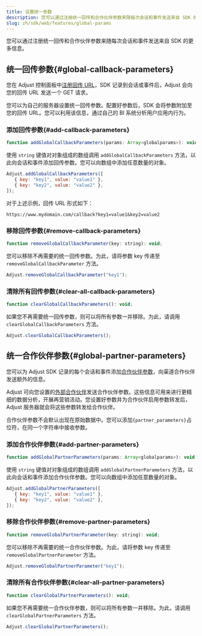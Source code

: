 ```yaml
---
title: 设置统一参数
description: 您可以通过注册统一回传和合作伙伴参数来随每次会话和事件发送来自 SDK 的更多信息。
slug: zh/sdk/web/features/global-params
---
```


您可以通过注册统一回传和合作伙伴参数来随每次会话和事件发送来自 SDK 的更多信息。

## 统一回传参数{#global-callback-parameters}

您在 Adjust 控制面板中[注册回传 URL](https://help.adjust.com/zh/article/set-up-callbacks)，SDK 记录到会话或事件后，Adjust 会向您的回传 URL 发送一个 GET 请求。

您可以为自己的服务器设置统一回传参数。配置好参数后，SDK 会将参数附加至您的回传 URL。您可以利用该信息，通过自己的 BI 系统分析用户应用内行为。

### 添加回传参数{#add-callback-parameters}

<CodeBlock title="方法签名">

```js
function addGlobalCallbackParameters(params: Array<globalparams>): void;
```

</CodeBlock>

使用 `string` 键值对对象组成的数组调用 `addGlobalCallbackParameters` 方法，以此向会话和事件添加回传参数。您可以向数组中添加任意数量的对象。

```js
Adjust.addGlobalCallbackParameters([
   { key: "key1", value: "value1" },
   { key: "key2", value: "value2" },
]);
```

对于上述示例，回传 URL 形式如下：

<CodeBlock highlight="key1, value1, key2, value2">

```text
https://www.mydomain.com/callback?key1=value1&key2=value2
```

</CodeBlock>

### 移除回传参数{#remove-callback-parameters}

<CodeBlock title="方法签名">

```js
function removeGlobalCallbackParameter(key: string): void;
```

</CodeBlock>

您可以移除不再需要的统一回传参数。为此，请将参数 key 传递至 `removeGlobalCallbackParameter` 方法。

```js
Adjust.removeGlobalCallbackParameter("key1");
```

### 清除所有回传参数{#clear-all-callback-parameters}

```js
function clearGlobalCallbackParameters(): void;
```

如果您不再需要统一回传参数，则可以将所有参数一并移除。为此，请调用 `clearGlobalCallbackParameters` 方法。

```js
Adjust.clearGlobalCallbackParameters();
```

## 统一合作伙伴参数{#global-partner-parameters}

您可以为 Adjust SDK 记录的每个会话和事件添加[合作伙伴参数](https://help.adjust.com/zh/article/data-sharing-ad-network#map-parameters)，向渠道合作伙伴发送额外的信息。

Adjust 可向您设置的[外部合作伙伴](https://help.adjust.com/zh/article/integrated-partners)发送合作伙伴参数。这些信息可用来进行更精细的数据分析，开展再营销活动。您设置好参数并为合作伙伴启用参数转发后，Adjust 服务器就会将这些参数转发给合作伙伴。

<Callout type="note">

合作伙伴参数不会默认出现在原始数据中。您可以添加`{partner_parameters}`占位符，在同一个字符串中接收参数。

</Callout>

### 添加合作伙伴参数{#add-partner-parameters}

<CodeBlock title="方法签名">

```js
function addGlobalPartnerParameters(params: Array<globalparams>): void;
```

</CodeBlock>

使用 `string` 键值对对象组成的数组调用 `addGlobalPartnerParameters` 方法，以此向会话和事件添加合作伙伴参数。您可以向数组中添加任意数量的对象。

```js
Adjust.addGlobalPartnerParameters([
   { key: "key1", value: "value1" },
   { key: "key2", value: "value2" },
]);
```

### 移除合作伙伴参数{#remove-partner-parameters}

<CodeBlock title="方法签名">

```js
function removeGlobalPartnerParameter(key: string): void;
```

</CodeBlock>

您可以移除不再需要的统一合作伙伴参数。为此，请将参数 key 传递至 `removeGlobalPartnerParameter` 方法。

```js
Adjust.removeGlobalPartnerParameter("key1");
```

### 清除所有合作伙伴参数{#clear-all-partner-parameters}

<CodeBlock title="方法签名">

```js
function clearGlobalPartnerParameters(): void;
```

</CodeBlock>

如果您不再需要统一合作伙伴参数，则可以将所有参数一并移除。为此，请调用 `clearGlobalPartnerParameters` 方法。

```js
Adjust.clearGlobalPartnerParameters();
```
